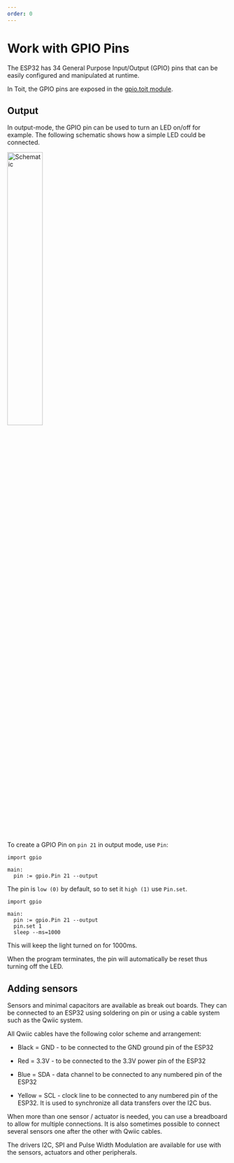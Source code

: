 ```yaml
---
order: 0
---
```



# Work with GPIO Pins

The ESP32 has 34 General Purpose Input/Output (GPIO) pins that can be easily configured and manipulated at runtime.

In Toit, the GPIO pins are exposed in the [gpio.toit module](https://libs.toit.io/gpio/library-summary).

## Output

In output-mode, the GPIO pin can be used to turn an LED on/off for example. The following schematic shows how a simple LED could be connected.

<img src={LedZeroOne} alt="Schematic" width="40%" />

To create a GPIO Pin on `pin 21` in output mode, use `Pin`:

<!-- ANALYZE CODE -->
```
import gpio

main:
  pin := gpio.Pin 21 --output
```

The pin is `low (0)` by default, so to set it `high (1)` use `Pin.set`.

<!-- RESET CODE -->
<!-- ANALYZE CODE -->
```
import gpio

main:
  pin := gpio.Pin 21 --output
  pin.set 1
  sleep --ms=1000
```

This will keep the light turned on for 1000ms.

<Note type="warning">
When the program terminates, the pin will automatically be reset thus turning off the LED.
</Note>

## Adding sensors

Sensors and minimal capacitors are available as break out boards.
They can be connected to an ESP32 using soldering on pin or using a cable system such as the Qwiic system.

All Qwiic cables have the following color scheme and arrangement:

* Black = GND - to be connected to the GND ground pin of the ESP32

* Red = 3.3V - to be connected to the 3.3V power pin of the ESP32

* Blue = SDA - data channel to be connected to any numbered pin of the ESP32

* Yellow = SCL - clock line to be connected to any numbered pin of the ESP32. It is used to synchronize all data transfers over the I2C bus. 

When more than one sensor / actuator is needed, you can use a breadboard to allow for multiple connections. It is also sometimes possible to connect several sensors one after the other with Qwiic cables.

The drivers I2C, SPI and Pulse Width Modulation are available for use with the sensors, actuators and other peripherals.
